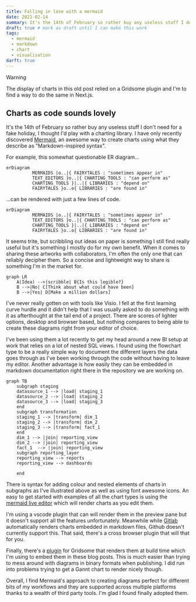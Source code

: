 ```yaml
---
title: Falling in love with a mermaid
date: 2021-02-14
summary: It's the 14th of February so rather buy any useless stuff I don't need for a fake holiday, I thought I'd play with a charting library.
draft: true # mark as draft until I can make this work
tags:
  - mermaid
  - markdown
  - chart
  - visualisation
darft: true
---
```


> [!WARNING]
> The display of charts in this old post relied on a Gridsome plugin and I'm to find a way to do the same in Next.js.

## Charts as code sounds lovely

It's the 14th of February so rather buy any useless stuff I don't need for a fake holiday, I thought I'd play with a charting library. I have only recently discovered [Mermaid](https://mermaid-js.github.io/mermaid/#/), an awesome way to create charts using what they describe as "Markdown-inspired syntax".

For example, this somewhat questionable ER diagram...

```mermaid
erDiagram
          MERMAIDS |o..|{ FAIRYTALES : "sometimes appear in"
          TEXT_EDITORS }o..|{ CHARTING_TOOLS : "can perform as"
          CHARTING_TOOLS }|..|{ LIBRARIES : "depend on"
          FAIRYTALES }o..o{ LIBRARIES : "are found in"
```

...can be rendered with just a few lines of code.

```
erDiagram
          MERMAIDS |o..|{ FAIRYTALES : "sometimes appear in"
          TEXT_EDITORS }o..|{ CHARTING_TOOLS : "can perform as"
          CHARTING_TOOLS }|..|{ LIBRARIES : "depend on"
          FAIRYTALES }o..o{ LIBRARIES : "are found in"
```

It seems trite, but scribbling out ideas on paper is something I still find really useful but it's something I mostly do for my own benefit. When it comes to sharing these artworks with collaborators, I'm often the only one that can reliably decipher them. So a concise and lightweight way to share is something I'm in the market for.

```mermaid
graph LR
    A(Idea) -->|scribble| B{Is this legible?}
    B -->|No| C[Think about what could have been]
    B -->|Yes| D[Make a million dollars]
```

I've never really gotten on with tools like Visio. I fell at the first learning curve hurdle and it didn't help that I was usually asked to do something with it as afterthought at the tail end of a project. There are scores of lighter options, desktop and browser based, but nothing compares to being able to create these diagrams right from your editor of choice.

I've been using them a lot recently to get my head around a new BI setup at work that relies on a lot of nested SQL views. I found using the flowchart type to be a really simple way to document the different layers the data goes through as I've been working through the code without having to leave my editor. Another advantage is how easily they can be embedded in markdown documentation right there in the repository we are working on.

```mermaid
graph TB
    subgraph staging
    datasource_1 --> |load| staging_1
    datasource_2 --> |load| staging_2
    datasource_3 --> |load| staging_3
    end
    subgraph transformation
    staging_1 --> |transform| dim_1
    staging_2 --> |transform| dim_2
    staging_3 --> |transform| fact_1
    end
    dim_1 --> |join| reporting_view
    dim_2 --> |join| reporting_view
    fact_1  --> |join| reporting_view
    subgraph reporting_layer
    reporting_view --> reports
    reporting_view --> dashboards

    end

```

There is syntax for adding colour and nested elements of charts in subgraphs as I've illustrated above as well as using font awesome icons. An easy to get started with examples of all the chart types is using the [mermaid live editor](https://mermaid-js.github.io/mermaid-live-editor/) which will render charts as you edit them.

I'm using a vscode plugin that can will render them in the preview pane but it doesn't support all the features unfortunately. Meanwhile while [Gitlab](https://docs.gitlab.com/ee/user/markdown.html#mermaid) automatically renders charts embedded in markdown files, Github doesn't currently support this. That said, there's a cross browser plugin that will that for you.

Finally, there's a [plugin](https://github.com/Braincoke/gridsome-plugin-remark-mermaid) for Gridsome that renders them at build time which I'm using to embed them in these blog posts. This is much easier than trying to mess around with diagrams in binary formats when publishing. I did run into problems trying to get a Gannt chart to render nicely though.

Overall, I find Mermaid's approach to creating diagrams perfect for different bits of my workflows and they are supported across multiple platforms thanks to a wealth of third party tools. I'm glad I found finally adopted them.
